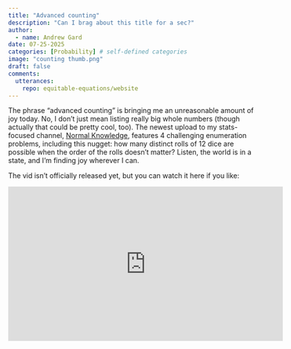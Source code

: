 ```yaml
---
title: "Advanced counting"
description: "Can I brag about this title for a sec?"
author:
  - name: Andrew Gard
date: 07-25-2025
categories: [Probability] # self-defined categories
image: "counting thumb.png"
draft: false 
comments:
  utterances:
    repo: equitable-equations/website
---
```


The phrase "advanced counting" is bringing me an unreasonable amount of joy today. No, I don't just mean listing really big whole numbers (though actually that could be pretty cool, too). The newest upload to my stats-focused channel, [Normal Knowledge](https://www.youtube.com/@NormalKnowledgeAG), features 4 challenging enumeration problems, including this nugget: how many distinct rolls of 12 dice are possible when the order of the rolls doesn’t matter? Listen, the world is in a state, and I'm finding joy wherever I can.

The vid isn't officially released yet, but you can watch it here if you like:

<iframe width="560" height="315" src="https://www.youtube.com/embed/BMQ7rj_en1w?si=vex7fGwcZVWBlB_P" title="YouTube video player" frameborder="0" allow="accelerometer; autoplay; clipboard-write; encrypted-media; gyroscope; picture-in-picture; web-share" referrerpolicy="strict-origin-when-cross-origin" allowfullscreen></iframe>

